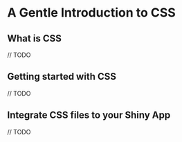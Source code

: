 # A Gentle Introduction to CSS {#css}

## What is CSS

// TODO 

## Getting started with CSS 

// TODO

## Integrate CSS files to your Shiny App

// TODO